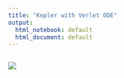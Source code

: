 ```yaml
---
title: "Kepler with Verlet ODE"
output:
  html_notebook: default
  html_document: default
---
```





```r

```


![](../../images/kepler-verlet.jpg)

